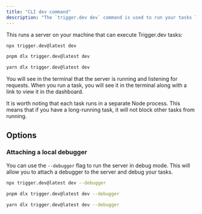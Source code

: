 ```yaml
---
title: "CLI dev command"
description: "The `trigger.dev dev` command is used to run your tasks locally."
---
```


This runs a server on your machine that can execute Trigger.dev tasks:

<CodeGroup>

```bash npm
npx trigger.dev@latest dev
```

```bash pnpm
pnpm dlx trigger.dev@latest dev
```

```bash yarn
yarn dlx trigger.dev@latest dev
```

</CodeGroup>

You will see in the terminal that the server is running and listening for requests. When you run a task, you will see it in the terminal along with a link to view it in the dashboard.

It is worth noting that each task runs in a separate Node process. This means that if you have a long-running task, it will not block other tasks from running.

## Options

### Attaching a local debugger

You can use the `--debugger` flag to run the server in debug mode. This will allow you to attach a debugger to the server and debug your tasks.

<CodeGroup>

```bash npm
npx trigger.dev@latest dev --debugger
```

```bash pnpm
pnpm dlx trigger.dev@latest dev --debugger
```

```bash yarn
yarn dlx trigger.dev@latest dev --debugger
```

</CodeGroup>
